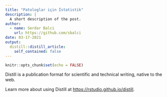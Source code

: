 ```yaml
---
title: "Patologlar için İstatistik"
description: |
  A short description of the post.
author:
  - name: Serdar Balci
    url: https://github.com/sbalci
date: 03-17-2021
output:
  distill::distill_article:
    self_contained: false
---
```



```r
knitr::opts_chunk$set(echo = FALSE)
```

Distill is a publication format for scientific and technical writing, native to the web.

Learn more about using Distill at <https://rstudio.github.io/distill>.


